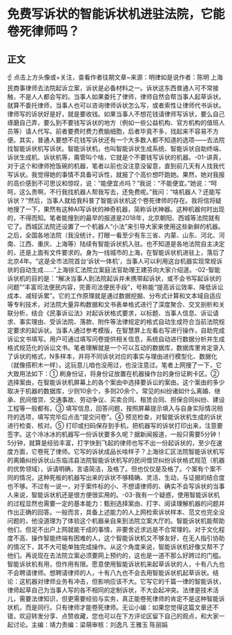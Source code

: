 # 免费写诉状的智能诉状机进驻法院，它能卷死律师吗？
## 正文
☝ 点击上方头像或+关注，查看作者往期文章~来源：明律如是说作者：陈明 上海民商事律师去法院起诉立案，诉状是必备材料之一。诉状这东西普通人可不常接触，不是人人都会写的。当事人如果委托了律师，律师自然会帮当事人起草诉状。就算不委托律师，当事人也可以咨询律师诉状怎么写，或者索性让律师代书诉状。律师写的诉状好是好，就是要收钱。如果当事人不想花钱请律师写诉状，要么自己琢磨自己弄，要么到不要钱写诉状的地方（例如一些公益机构、官方机构的值班人员等）请人代写。前者要费时费力费脑细胞，后者毕竟不多，找起来不容易不方便。其实，普通人要想不花钱写诉状还有一个大多数人都不知道的选项——去法院找智能诉状机写诉状。智能诉状机，也叫智能诉状生成系统、智能诉状自助终端、诉状生成机、诉状机等，甭管叫个啥，它就是个不要钱写诉状的机器。-01-讲真，对于这个和律师抢饭碗的机器，笔者以前也没注意没留意，直到前几天有人找我代写诉状。我觉得她的事情不具备可诉性，就报了个高价想吓跑她。果然，她对我报的高价感到不可思议和惊叹，说：“能便宜点吗？”我说：“不能便宜。”她说：“呵呵，这么贵啊，不行我找机器人帮我写去，还免费呢。”我问：“啥机器人？还能写诉状？”然后，当事人就给我科普了智能诉状机这个卷死律师的存在。我将信将疑地搜了一下，果然有这种AI写诉状的神奇机器，简称诉状神器。这种机器何时出现的，不得而知。笔者能搜到的最早的报道是2018年，北京朝阳、西城等法院就有它了。西城区法院还设置了一个机器人“小法”来引导大家来使用这些新鲜的机器。之后，全国各地法院（我没统计，打眼一看至少有东三省、内蒙、山东、河北、河南、江西、重庆、上海等）陆续有智能诉状机入驻。也不知道是各地法院自主决定的，还是上面有文件要求的。身为一线城市的上海，在智能诉状机进驻上，落后了北京4年。“这是全市法院首台‘诉状一体机’，当事人可以利用这台机器实现常规诉状的自动生成……”上海徐汇法院立案庭法官助理王建芬向大家介绍道。-02-智能诉状机的目的是：“解决当事人到法院起诉并未携带起诉状，或不会书写起诉状的问题”“丰富司法便民内容，完善司法便民手段”，号称能“提高诉讼效率、降低诉讼成本、减轻诉累”。它的工作原理就是通过数据挖掘、分布式计算和文本域自适应等专利技术，对法院大量异构数据和文书表单格式进行了深度聚合、交叉剖析和关联分析，结合《民事诉讼法》对起诉状格式要求，以标题、当事人信息、诉讼请求、事实理由、受诉法院、落款、附件等法律规定的格式自动生成符合当前法院规定要求的起诉状。当事人通过参考模版，在智慧屏上左看右写进行操作，自助完成诉讼文书填写。用户可通过填写问卷提供相关信息，系统自动进行数据分析并生成格式规范化的诉讼文书。笔者理解就是一个可以互动的数据库，数据库里肯定录入了诉状的格式，N多样本，并将不同诉状对应的事实与理由进行模型化、数据化（就像搭积木一样）。这玩意儿咱也没用过，也没注意过。笔者上网搜了一下，它大致用法如下：① 刷身份证，将身份证放置在机器操作台的身份证刷卡区。② 选择案由，在智能诉状机屏幕上的各个案由中选择要诉讼的案由。这个案由的多少取决于机器的数据库，少则10余个，多则20余个。常见的纠纷诸如什么离婚、继承、民间借贷、交通事故、劳动争议、买卖合同、租赁合同、担保合同纠纷、建设工程等一般都有。③ 填写信息，回答问题，按照屏幕提示填入与自身实际情况相符的选项，填写完毕后点击“提交问卷”。④ 预览检查，对智能诉状机生成的诉状进行检查、核对。⑤ 打印或扫码保存到手机，把机器写的诉状打印出来，注意要签字。这个冷冰冰的机器写一份诉状要多久呢？据新闻报道，一般只需要5分钟！5分钟，就算是经验丰富，打字快到飞起的律师也写不出一份起诉状的，至少在速度方面，它卷死了律师。它写的诉状成品长啥样子？上海徐汇区法院智能诉状机写的离婚纠纷诉状山东临沭县法院智能诉状机写的民间借贷纠纷诉状格式规范（机器的优势领域），诉请明确，言语简洁，及格了。但也仅仅是及格了。个案有个案不同的情况，这种死板的机器写出来的诉状不够精确、灵活、生动，与证据的结合度也不够。不过有一说一，对于案件标的小、不想请律师的、确实不会写诉状的当事人来说，智能诉状机还是很方便很实用的。-03-我有一个疑惑，使用智能诉状机的过程显然也需要一定的基本能力：甄别选择案由、打字、阅读理解机器的问题并作出正确的回答。一般而言，具备上述能力的人上网检索诉状样本、范文也完全没问题的，他没道理为了体验这个机器亲自来到法院立案大厅的。智能诉状机能帮助他们，但足不出户上网就能干成的事情，非要舍近求远是不合常理的。对于文化程度不高、操作智能终端有困难的人，这个智能诉状机又不够友好，在无人指引协助的情况下，其不大可能单独完成操作。从这个角度来说，智能诉状机好像又帮不了他们。再说现在去法院立案必须要网上预约的，这也是一道不那么好跨过的门槛。智能诉状机有用，但作用有限。愿意使用智能诉状机来起草诉状的人，十有八九也不会聘请律师。想聘请律师的人，十有八九也不会去用智能诉状机起草诉状。结论：这机器对律师业务有冲击，但影响应该不大。它写它的千篇一律的智能诉状，律师起草自己为当事人写的各不相同的定制诉状，不大会起冲突。法律是技术活儿，需要法律知识，但更需要经验与实务，真正能卷死律师的肯定不是这种智能诉状机，而是同行。只有律师才能卷死律师。无讼小编：如果您觉得这篇文章还不错，欢迎转发分享、点赞收藏，您也可以在下方评论区留下自己的观点，和大家一起讨论。主编：靖力责编：梁萌审核：刘逸凡 王雅玉 陈丽娟